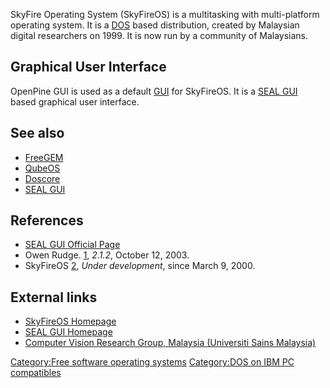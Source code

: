 SkyFire Operating System (SkyFireOS) is a multitasking with multi-platform operating system. It is a [[DOS]] based distribution, created by Malaysian digital researchers on 1999. It is now run by a community of Malaysians.

==Graphical User Interface==
OpenPine GUI is used as a default [[GUI]] for SkyFireOS. It is a [[SEAL GUI]] based graphical user interface.

==See also==
{{Portal|Free software}}
* [[FreeGEM]]
* [[QubeOS]]
* [[Doscore]]
* [[SEAL GUI]]

==References==
* [http://sealsystem.sourceforge.net/ SEAL GUI Official Page]
*Owen Rudge. [http://sourceforge.net/projects/sealsystem/], ''2.1.2'', October 12, 2003.
*SkyFireOS [http://skyfireos.blogspot.com], ''Under development'', since March 9, 2000.

==External links==
*[http://skyfireos.blogspot.com SkyFireOS Homepage]
*[http://sealsystem.sourceforge.net SEAL GUI Homepage]
*[http://cvrg.cs.usm.my/ Computer Vision Research Group, Malaysia (Universiti Sains Malaysia)]

{{DEFAULTSORT:Skyfireos}}
[[Category:Free software operating systems]]
[[Category:DOS on IBM PC compatibles]]